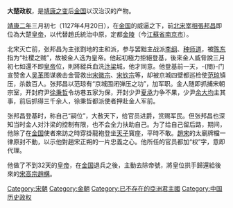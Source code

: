 {{Unreferenced |time=2018-09-20}}
'''大楚政权'''，是[[靖康之变|靖康之变]]后[[金朝|金国]]以汉治汉的产物。

[[靖康|靖康二年]]三月初七（1127年4月20日），在[[金朝|金国]]的威逼之下，前[[北宋|北宋]][[宰相|宰相]][[張邦昌|張邦昌]]即位為大楚[[皇帝|皇帝]]，以代替趙氏統治中原，定都[[南京市|金陵]]（今[[江蘇省|江蘇省]][[南京市|南京市]]）。

北宋灭亡前，张邦昌为主张割地的主和派，参与罢黜主战派[[李纲|李纲]]、[[种师道|种师道]]，被[[陳東_(宋朝)|陈东]]指为“社稷之贼”，故被金人选为皇帝。他起初極力拒絕登基，後來金人威脅說三月初七如還不即[[皇帝|皇帝]]位，則將縱兵血洗[[汴梁|汴梁]]城，他才同意。他登基前一天，-{閤}-门宣赞舍人[[吴革|吴革]]图谋袭击金营救出[[宋徽宗|宋徽宗]]、[[宋钦宗|宋钦宗]]等，却被京城四壁都巡检使[[范琼_(宋朝)|范琼]]镇压，杀数百人。张邦昌以范琼有“京城围闭弹压之功”，加军职。金人随即抓捕宋朝宗室，开封府尹[[徐秉哲|徐秉哲]]令坊巷五家为保，开封少尹[[夏承|夏承]]力争不果，少尹[[余大均|余大均]]主其事，前后抓得三千余人，徐秉哲都派使者押赴金人军前。

张邦昌登基时，称自己“嗣位”，大赦天下，给官员进爵，赏赐军民。但张邦昌也深知当时金人对汴梁的控制有限，也不会全力扶助自己。为了给自己留后路，期间，他除了在[[金朝|金国]]使者來訪之時穿掛龍袍登坐[[天子|天子]]寶座，平時不敢。[[宋朝|趙宋]]的太廟牌檔一律原封不動，以示他對趙宋正朔的一片忠義之心。他所任的官员都加“权”字，意即代理。

他做了不到32天的[[皇帝|皇帝]]，在[[金朝|金国]]退兵之後，主動去除帝號，將皇位拱手歸還給後來的[[宋高宗|宋高宗趙構]]。

{{FiveDynasties-song-liao-jin}}
{{宋朝歷史事件}}
{{遼金夏歷史事件}}
{{中国历史小作品}}

[[Category:宋朝|Category:宋朝]]
[[Category:金朝|Category:金朝]]
[[Category:已不存在的亞洲君主國|Category:已不存在的亞洲君主國]]
[[Category:中国历史政权|Category:中国历史政权]]